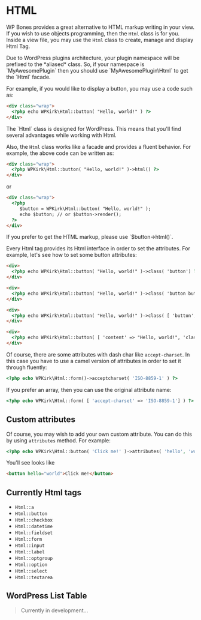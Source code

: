 
# HTML

WP Bones provides a great alternative to HTML markup writing in your view. If you wish to use objects programming, then the `Html` class is for you. Inside a view file, you may use the `Html` class to create, manage and display Html Tag. 

<Callout type="info">
Due to WordPress plugins architecture, your plugin namespace will be prefixed to the *aliased* class. So, if your namespace is `MyAwesomePlugin` then you should use `MyAwesomePlugin\Html` to get the `Html` facade.
</Callout>

For example, if you would like to display a button, you may use a code such as:

```html copy
<div class="wrap">
  <?php echo WPKirk\Html::button( "Hello, world!" ) ?>
</div>
```

<Callout type="info">
The `Html` class is designed for WordPress. This means that you'll find several advantages while working with Html.
</Callout>

Also, the `Html` class works like a facade and provides a fluent behavior. For example, the above code can be written as:

```html copy
<div class="wrap">
  <?php WPKirk\Html::button( "Hello, world!" )->html() ?>
</div>
```

or

```html copy
<div class="wrap">
  <?php 
     $button = WPKirk\Html::button( "Hello, world!" );
     echo $button; // or $button->render();	
  ?>
</div>
```

<Callout>
If you prefer to get the HTML markup, please use `$button->html()`.
</Callout>

Every Html tag provides its Html interface in order to set the attributes. For example, let's see how to set some button attributes:

```html
<div>
  <?php echo WPKirk\Html::button( "Hello, world!" )->class( 'button') ?>
</div>

<div>
  <?php echo WPKirk\Html::button( "Hello, world!" )->class( 'button button-primary') ?>
</div>

<div>
  <?php echo WPKirk\Html::button( "Hello, world!" )->class( [ 'button', 'button-primary' ]) ?>
</div>

<div>
  <?php echo WPKirk\Html::button( [ 'content' => "Hello, world!", 'class' => 'button button-hero' ] ) ?>
</div>
```

Of course, there are some attributes with dash char like `accept-charset`. In this case you have to use a camel version of attributes in order to set it through fluently:

```php copy
<?php echo WPKirk\Html::form()->acceptcharset( 'ISO-8859-1' ) ?>
```

If you prefer an array, then you can use the original attribute name:

```php   
<?php echo WPKirk\Html::form( [ 'accept-charset' => 'ISO-8859-1'] ) ?>
```

## Custom attributes

Of course, you may wish to add your own custom attribute. You can do this by using `attributes` method. For example:

```php copy
<?php echo WPKirk\Html::button( 'Click me!' )->attributes( 'hello', 'world' ) ?>
```

You'll see looks like

```html
<button hello="world">Click me!</button>
```

## Currently Html tags

- `Html::a`
- `Html::button`
- `Html::checkbox`
- `Html::datetime`
- `Html::fieldset`
- `Html::form`
- `Html::input`
- `Html::label`
- `Html::optgroup`
- `Html::option`
- `Html::select`
- `Html::textarea`

## WordPress List Table

> Currently in development...